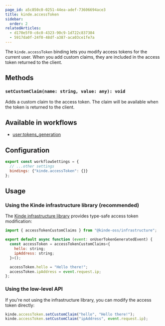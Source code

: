 ```yaml
---
page_id: a5c850c0-0251-44ea-adef-73606694ace3
title: kinde.accessToken
sidebar:
  order: 2
relatedArticles:
  - d170e5f0-c6c0-4323-90c9-1d722c837384
  - 5917da0f-24f0-48df-a387-aca03ce1fe7a
---
```


The `kinde.accessToken` binding lets you modify access tokens for the current user. When you add custom claims, they are included in the access token returned to the client.

## Methods

### `setCustomClaim(name: string, value: any): void`

Adds a custom claim to the access token. The claim will be available when the token is returned to the client.

## Available in workflows

- [user:tokens_generation](/workflows/example-workflows/user-token-generation/)

## Configuration

```js
export const workflowSettings = {
  // ...other settings
  bindings: {"kinde.accessToken": {}}
};
```

## Usage

### Using the Kinde infrastructure library (recommended)

The [Kinde infrastructure library](https://github.com/kinde-oss/infrastructure) provides type-safe access token modification:

```js
import { accessTokenCustomClaims } from "@kinde-oss/infrastructure";

export default async function (event: onUserTokenGeneratedEvent) {
  const accessToken = accessTokenCustomClaims<{
    hello: string;
    ipAddress: string;
  }>();

  accessToken.hello = "Hello there!";
  accessToken.ipAddress = event.request.ip;
};
```

### Using the low-level API

If you're not using the infrastructure library, you can modify the access token directly:

```js
kinde.accessToken.setCustomClaim("hello", "Hello there!");
kinde.accessToken.setCustomClaim("ipAddress", event.request.ip);
```
